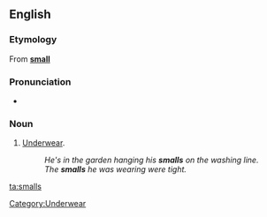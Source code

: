 ==English==

===Etymology===
From '''[[small]]'''

===Pronunciation===
*{{rhymes|ɔːlz}}

===Noun===
{{en-plural noun}}

# {{context|British|Australia|informal}} [[underwear|Underwear]].
#:''He's in the garden hanging his '''smalls''' on the washing line.''
#:''The '''smalls''' he was wearing were tight.''

[[Category:Underwear]]

[[ta:smalls]]